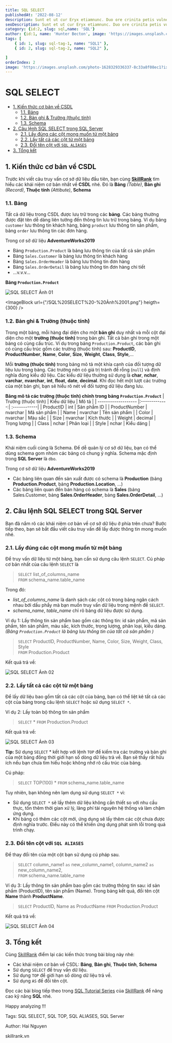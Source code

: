 ```yaml
---
title: SQL SELECT
publishedAt: '2022-08-12'
description: Sunt et ut cur Eryx etiamnunc. Duo ore crinita petis vulneribus opus Ophionides est umbra nobilis radicibus ferrugine virentem nec. .
seoDescription: Sunt et ut cur Eryx etiamnunc. Duo ore crinita petis vulneribus opus Ophionides est umbra nobilis radicibus ferrugine virentem nec.
category: {id:2, slug: sql,name: 'SQL'}
author: {id:1, name: 'Hunter Becton', image: 'https://images.unsplash.com/photo-1628329336337-8c33a8f08ec1?ixlib=rb-1.2.1&ixid=MnwxMjA3fDB8MHxwaG90by1wYWdlfHx8fGVufDB8fHx8&auto=format&fit=crop&w=1000&q=80' }
tags: [
    { id: 1, slug: sql-tag-1, name: "SQL1" },
    { id: 2, slug: sql-tag-2, name: "SQL2" },

]
orderIndex: 2
image: 'https://images.unsplash.com/photo-1628329336337-8c33a8f08ec1?ixlib=rb-1.2.1&ixid=MnwxMjA3fDB8MHxwaG90by1wYWdlfHx8fGVufDB8fHx8&auto=format&fit=crop&w=1000&q=80'
---
```




# SQL SELECT 

- [1. Kiến thức cơ bản về CSDL](#1-kiến-thức-cơ-bản-về-csdl)
  - [1.1. Bảng](#11-bảng)
  - [1.2. Bản ghi & Trường (thuộc tính)](#12-bản-ghi--trường-thuộc-tính)
  - [1.3. Schema](#13-schema)
- [2. Câu lệnh SQL SELECT trong SQL Server](#2-câu-lệnh-sql-select-trong-sql-server)
  - [2.1. Lấy đúng các cột mong muốn từ một bảng](#21-lấy-đúng-các-cột-mong-muốn-từ-một-bảng)
  - [2.2. Lấy tất cả các cột từ một bảng](#22-lấy-tất-cả-các-cột-từ-một-bảng)
  - [2.3. Đổi tên cột với `SQL ALIASES`](#23-đổi-tên-cột-với-sql-aliases)
- [3. Tổng kết](#3-tổng-kết)

## 1. Kiến thức cơ bản về CSDL
Trước khi viết câu truy vấn cơ sở dữ liệu đầu tiên, bạn cùng [**SkillRank**](https://blog.skillrank.vn) tìm hiểu các khái niệm cơ bản nhất về **CSDL** nhé. Đó là **Bảng** *(Table)*, **Bản ghi** *(Record)*, **Thuộc tính** *(Attibute)*, **Schema**
### 1.1. Bảng
Tất cả dữ liệu trong CSDL được lưu trữ trong các **bảng**. Các bảng thường được đặt tên dễ dàng liên tưởng đến thông tin lưu trữ trong bảng. Ví dụ bảng `customer` lưu thông tin khách hàng, bảng `product` lưu thông tin sản phẩm, bảng `order` lưu thông tin các đơn hàng. 

Trong cơ sở dữ liệu **AdventureWorks2019**
- Bảng `Production.Product` là bảng lưu thông tin của tất cả sản phẩm
- Bảng `Sales.Customer` là bảng lưu thông tin khách hàng
- Bảng `Sales.OrderHeader` là bảng lưu thông tin đơn hàng
- Bảng `Sales.OrderDetail` là bảng lưu thông tin đơn hàng chi tiết
- ...v.v.v...

**Bảng `Production.Product`**

![SQL SELECT Ảnh 01](/SQL%20SELECT%20-%20Ảnh%2001.png)

<ImageBlock url={"/SQL%20SELECT%20-%20Ảnh%2001.png"}  heigth={300} />

### 1.2. Bản ghi & Trường (thuộc tính)
Trong một bảng, mỗi hàng đại diện cho một **bản ghi** duy nhất và mỗi cột đại diện cho một **trường (thuộc tính)** trong bản ghi. Tất cả bản ghi trong một bảng có cùng cấu trúc. Ví dụ trong bảng `Production.Product`, các bản ghi có cùng cấu trúc gồm các trường (thuộc tính) sau: **ProductID**, **ProductNumber**, **Name**, **Color**, **Size**, **Weight**, **Class**, **Style**,... 

Mỗi **trường (thuộc tính)** trong bảng mô tả một khía cạnh của đối tượng dữ liệu lưu trong bảng. Các trường nên có giá trị tránh để rỗng (`null`) và định nghĩa đúng kiểu dữ liệu. Các kiểu dữ liệu thường sử dụng là **char**, **nchar**, **varchar**, **nvarchar**, **int**, **float**, **date**, **decimal**.  Khi đọc hết một lượt các trường của một bản ghi, bạn sẽ hiểu rõ nét về đối tượng dữ liệu đang lưu.

**Bảng mô tả các trường (thuộc tính) chính trong bảng `Production.Product`**
| Trường (thuộc tính) | Kiểu dữ liệu  | Mô tả        |
| ------------------- |:-------------:| :------------|
| ProductID           | int           | Sản phẩm ID  |
| ProductNumber       | nvarchar      | Mã sản phẩm  |
| Name                | nvarchar      | Tên sản phẩm |
| Color               | nvarchar      | Màu sắc      |
| Size                | nvarchar      | Kích thước   |
| Weight              | decimal       | Trọng lượng  |
| Class               | nchar         | Phân loại    |
| Style               | nchar         | Kiểu dáng    |

### 1.3. Schema
Khái niệm cuối cùng là Schema. Để dễ quản lý cơ sở dữ liệu, bạn có thể dùng schema gom nhóm các bảng có chung ý nghĩa. Schema mặc định trong **SQL Server** là `dbo`.

Trong cơ sở dữ liệu **AdventureWorks2019**
- Các bảng liên quan đến sản xuất được có schema là **Production** (bảng **Production.Product**, bảng **Production.Location**, ...)
- Các bảng liên quan đến bán hàng có schema là **Sales** (bảng Sales.Customer, bảng **Sales.OrderHeader**, bảng **Sales.OrderDetail**, ...)

## 2. Câu lệnh SQL SELECT trong SQL Server
Bạn đã nắm rõ các khái niệm cơ bản về cơ sở dữ liệu ở phía trên chưa? Bước tiếp theo, bạn sẽ bắt đầu viết câu truy vấn để lấy được thông tin mong muốn nhé.

### 2.1. Lấy đúng các cột mong muốn từ một bảng
Để truy vấn dữ liệu từ một bảng, bạn cần sử dụng câu lệnh `SELECT`. Cú pháp cơ bản nhất của câu lệnh `SELECT` là
> `SELECT` list_of_columns_name <br/>
> `FROM` schema_name.table_name

Trong đó:
- *list_of_columns_name* là danh sách các cột có trong bảng ngăn cách nhau bới dấu phẩy mà bạn muốn truy vấn dữ liệu trong mệnh đề `SELECT`.
- *schema_name*, *table_name* chỉ rõ bảng dữ liệu được sử dụng.

Ví dụ 1: Lấy thông tin sản phẩm bao gồm các thông tin: id sản phẩm, mã sản phẩm, tên sản phẩm, màu sắc, kích thước, trọng lượng, phân loại, kiểu dáng. *(Bảng `Production.Product` là bảng lưu thông tin của tất cả sản phẩm )*
>`SELECT` ProductID, ProductNumber, Name, Color, Size, Weight, Class, Style <br/>
`FROM` Production.Product

Kết quả trả về:

![SQL SELECT Ảnh 02](/SQL%20SELECT%20-%20Ảnh%2002.png)

### 2.2. Lấy tất cả các cột từ một bảng
Để lấy dữ liệu bao gồm tất cả các cột của bảng, bạn có thể liệt kê tất cả các cột của bảng trong câu lệnh `SELECT` hoặc sử dụng `SELECT *`.

Ví dụ 2: Lấy toàn bộ thông tin sản phẩm
> `SELECT` * `FROM` Production.Product

Kết quả trả về:

![SQL SELECT Ảnh 03](/SQL%20SELECT%20-%20Ảnh%2003.png)

**Tip:** Sử dụng `SELECT` * kết hợp với lệnh `TOP` để kiểm tra các trường và bản ghi của một bảng đồng thời giới hạn số dòng dữ liệu trả về. Bạn sẽ thấy rất hữu ích nếu bạn chưa tìm hiểu hoặc không nhớ rõ cấu trúc của bảng.

Cú pháp:
> `SELECT` TOP(100) * `FROM` schema_name.table_name

Tuy nhiên, bạn không nên lạm dụng sử dụng `SELECT *` vì:
- Sử dụng `SELECT *` sẽ lấy thêm dữ liệu không cần thiết so với nhu cầu thực, tốn thêm thời gian xử lý, lãng phí tài nguyên hệ thống và làm chậm ứng dụng.
- Khi bảng có thêm các cột mới, ứng dụng sẽ lấy thêm các cột chưa được định nghĩa trước. Điều này có thể khiến ứng dụng phát sinh lỗi trong quá trình chạy.

### 2.3. Đổi tên cột với `SQL ALIASES`
Để thay đổi tên của một cột bạn sử dụng cú pháp sau.
> `SELECT` column_name1 `as` new_column_name1, column_name2 `as` new_column_name2, <br/>
> `FROM` schema_name.table_name

Ví dụ 3: Lấy thông tin sản phẩm bao gồm các trường thông tin sau: id sản phẩm (ProductID), tên sản phẩm (Name). Trong bảng kết quả, đổi tên cột **Name** thành **ProductName**.

> `SELECT` ProductID, Name as ProductName `FROM` Production.Product

Kết quả trả về:

![SQL SELECT Ảnh 04](/SQL%20SELECT%20-%20Ảnh%2004.png)


## 3. Tổng kết

Cùng [SkillRank](https://blog.skillrank.vn) điểm lại các kiến thức trong bài blog này nhé:
- Các khái niệm cơ bản về CSDL: **Bảng**, **Bản ghi**, **Thuộc tính**, **Schema**
- Sử dụng `SELECT` để truy vấn dữ liệu.
- Sử dụng `TOP` để giới hạn số dòng dữ liệu trả về.
- Sử dụng `AS` để đổi tên cột.

Đọc các bài blog tiếp theo trong [SQL Tutorial Series](https://blog.skillrank.vn) của [SkillRank](https://blog.skillrank.vn) để nâng cao kỹ năng **SQL** nhé. 

Happy analyzing !!!

Tags: SQL SELECT, SQL TOP, SQL ALIASES, SQL Server

Author: Hai Nguyen

skillrank.vn